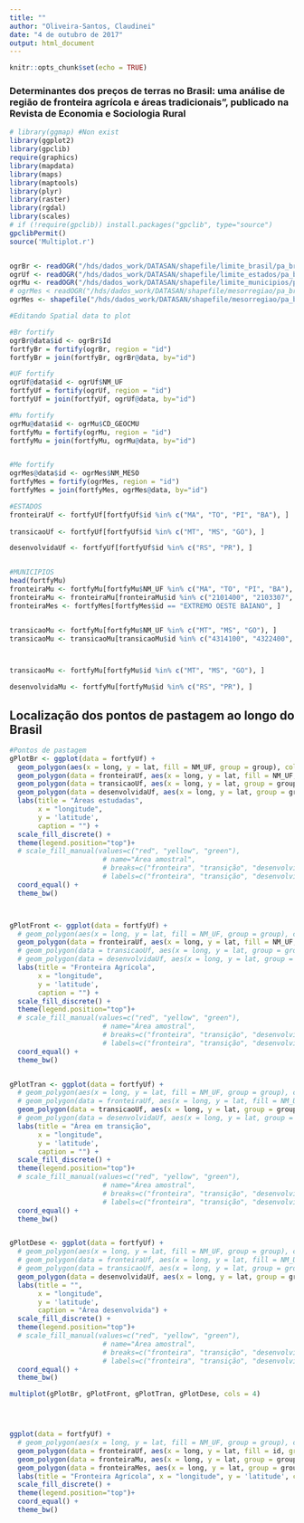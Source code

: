 ```yaml
---
title: ""
author: "Oliveira-Santos, Claudinei"
date: "4 de outubro de 2017"
output: html_document
---
```


```r
knitr::opts_chunk$set(echo = TRUE)
```

### Determinantes dos preços de terras no Brasil: uma análise de região de fronteira agrícola e áreas tradicionais", publicado na Revista de Economia e Sociologia Rural

```r
# library(ggmap) #Non exist
library(ggplot2)
library(gpclib)
require(graphics)
library(mapdata)
library(maps)
library(maptools)
library(plyr)
library(raster)
library(rgdal)
library(scales)
# if (!require(gpclib)) install.packages("gpclib", type="source")
gpclibPermit()
source('Multiplot.r')
```



```r
```



```r
ogrBr <- readOGR("/hds/dados_work/DATASAN/shapefile/limite_brasil/pa_br_Limite_Brasil_250_2013_ibge_wgs.shp", layer = "pa_br_Limite_Brasil_250_2013_ibge_wgs")
ogrUf <- readOGR("/hds/dados_work/DATASAN/shapefile/limite_estados/pa_br_estados_250_2013_ibge_wgs84.shp", layer = "pa_br_estados_250_2013_ibge_wgs84")
ogrMu <- readOGR("/hds/dados_work/DATASAN/shapefile/limite_municipios/pa_br_municipios_250_2013_ibge.shp", layer = "pa_br_municipios_250_2013_ibge")
# ogrMes < readOGR("/hds/dados_work/DATASAN/shapefile/mesorregiao/pa_br_mesoregioes_250_2013_ibge.shp", layer = "pa_br_mesoregioes_250_2013_ibge")
ogrMes <- shapefile("/hds/dados_work/DATASAN/shapefile/mesorregiao/pa_br_mesoregioes_250_2013_ibge.shp")
```



```r
#Editando Spatial data to plot

#Br fortify
ogrBr@data$id <- ogrBr$Id
fortfyBr = fortify(ogrBr, region = "id")
fortfyBr = join(fortfyBr, ogrBr@data, by="id")

#UF fortify
ogrUf@data$id <- ogrUf$NM_UF
fortfyUf = fortify(ogrUf, region = "id")
fortfyUf = join(fortfyUf, ogrUf@data, by="id")

#Mu fortify
ogrMu@data$id <- ogrMu$CD_GEOCMU
fortfyMu = fortify(ogrMu, region = "id")
fortfyMu = join(fortfyMu, ogrMu@data, by="id")


#Me fortify
ogrMes@data$id <- ogrMes$NM_MESO
fortfyMes = fortify(ogrMes, region = "id")
fortfyMes = join(fortfyMes, ogrMes@data, by="id")

```



```r
#ESTADOS
fronteiraUf <- fortfyUf[fortfyUf$id %in% c("MA", "TO", "PI", "BA"), ]
  
transicaoUf <- fortfyUf[fortfyUf$id %in% c("MT", "MS", "GO"), ]

desenvolvidaUf <- fortfyUf[fortfyUf$id %in% c("RS", "PR"), ]


#MUNICIPIOS
head(fortfyMu)
fronteiraMu <- fortfyMu[fortfyMu$NM_UF %in% c("MA", "TO", "PI", "BA"), ]
fronteiraMu <- fronteiraMu[fronteiraMu$id %in% c("2101400", "2103307", "1702109", "1709500", "1721000", "2211209"), ]
fronteiraMes <- fortfyMes[fortfyMes$id == "EXTREMO OESTE BAIANO", ]


transicaoMu <- fortfyMu[fortfyMu$NM_UF %in% c("MT", "MS", "GO"), ]
transicaoMu <- transicaoMu[transicaoMu$id %in% c("4314100", "4322400", "4104808", "4104303", "4119905", "4113700", "4109401"), ]



transicaoMu <- fortfyMu[fortfyMu$id %in% c("MT", "MS", "GO"), ]

desenvolvidaMu <- fortfyMu[fortfyMu$id %in% c("RS", "PR"), ]
```



## Localização dos pontos de pastagem ao longo do Brasil
```r
#Pontos de pastagem
gPlotBr <- ggplot(data = fortfyUf) +
  geom_polygon(aes(x = long, y = lat, fill = NM_UF, group = group), colour = 'black', fill = 'white') + 
  geom_polygon(data = fronteiraUf, aes(x = long, y = lat, fill = NM_UF, group = group), colour = 'black', fill = 'red') + 
  geom_polygon(data = transicaoUf, aes(x = long, y = lat, group = group), fill = "yellow", colour = "black") +
  geom_polygon(data = desenvolvidaUf, aes(x = long, y = lat, group = group), fill = "green", colour = "black") +
  labs(title = "Áreas estudadas",
       x = "longitude",
       y = 'latitude',
       caption = "") +
  scale_fill_discrete() +
  theme(legend.position="top")+
  # scale_fill_manual(values=c("red", "yellow", "green"), 
                       # name="Área amostral",
                       # breaks=c("fronteira", "transição", "desenvolvida"),
                       # labels=c("fronteira", "transição", "desenvolvida")) +
  coord_equal() + 
  theme_bw()



gPlotFront <- ggplot(data = fortfyUf) +
  # geom_polygon(aes(x = long, y = lat, fill = NM_UF, group = group), colour = 'black', fill = 'white') + 
  geom_polygon(data = fronteiraUf, aes(x = long, y = lat, fill = NM_UF, group = group), colour = 'black', fill = 'red') + 
  # geom_polygon(data = transicaoUf, aes(x = long, y = lat, group = group), fill = "yellow", colour = "black") +
  # geom_polygon(data = desenvolvidaUf, aes(x = long, y = lat, group = group), fill = "green", colour = "black") +
  labs(title = "Fronteira Agrícola",
       x = "longitude",
       y = 'latitude',
       caption = "") +
  scale_fill_discrete() +
  theme(legend.position="top")+
  # scale_fill_manual(values=c("red", "yellow", "green"), 
                       # name="Área amostral",
                       # breaks=c("fronteira", "transição", "desenvolvida"),
                       # labels=c("fronteira", "transição", "desenvolvida")) +
  coord_equal() + 
  theme_bw()


gPlotTran <- ggplot(data = fortfyUf) +
  # geom_polygon(aes(x = long, y = lat, fill = NM_UF, group = group), colour = 'black', fill = 'white') + 
  # geom_polygon(data = fronteiraUf, aes(x = long, y = lat, fill = NM_UF, group = group), colour = 'black', fill = 'red') + 
  geom_polygon(data = transicaoUf, aes(x = long, y = lat, group = group), fill = "yellow", colour = "black") +
  # geom_polygon(data = desenvolvidaUf, aes(x = long, y = lat, group = group), fill = "green", colour = "black") +
  labs(title = "Área em transição",
       x = "longitude",
       y = 'latitude',
       caption = "") +
  scale_fill_discrete() +
  theme(legend.position="top")+
  # scale_fill_manual(values=c("red", "yellow", "green"), 
                       # name="Área amostral",
                       # breaks=c("fronteira", "transição", "desenvolvida"),
                       # labels=c("fronteira", "transição", "desenvolvida")) +
  coord_equal() + 
  theme_bw()


gPlotDese <- ggplot(data = fortfyUf) +
  # geom_polygon(aes(x = long, y = lat, fill = NM_UF, group = group), colour = 'black', fill = 'white') + 
  # geom_polygon(data = fronteiraUf, aes(x = long, y = lat, fill = NM_UF, group = group), colour = 'black', fill = 'red') + 
  # geom_polygon(data = transicaoUf, aes(x = long, y = lat, group = group), fill = "yellow", colour = "black") +
  geom_polygon(data = desenvolvidaUf, aes(x = long, y = lat, group = group), fill = "green", colour = "black") +
  labs(title = "",
       x = "longitude",
       y = 'latitude',
       caption = "Área desenvolvida") +
  scale_fill_discrete() +
  theme(legend.position="top")+
  # scale_fill_manual(values=c("red", "yellow", "green"), 
                       # name="Área amostral",
                       # breaks=c("fronteira", "transição", "desenvolvida"),
                       # labels=c("fronteira", "transição", "desenvolvida")) +
  coord_equal() + 
  theme_bw()

multiplot(gPlotBr, gPlotFront, gPlotTran, gPlotDese, cols = 4)




ggplot(data = fortfyUf) +
  # geom_polygon(aes(x = long, y = lat, fill = NM_UF, group = group), colour = 'black', fill = 'white') + 
  geom_polygon(data = fronteiraUf, aes(x = long, y = lat, fill = id, group = group), fill = 'white', colour = "black", lwd = 0.2) +
  geom_polygon(data = fronteiraMu, aes(x = long, y = lat, group = group), fill = "red", colour = "gray", lwd = 0.2) +
  geom_polygon(data = fronteiraMes, aes(x = long, y = lat, group = group), fill = "red", colour = "gray", lwd = 0.2) +
  labs(title = "Fronteira Agrícola", x = "longitude", y = 'latitude', caption = "") +
  scale_fill_discrete() +
  theme(legend.position="top")+
  coord_equal() + 
  theme_bw()
```





